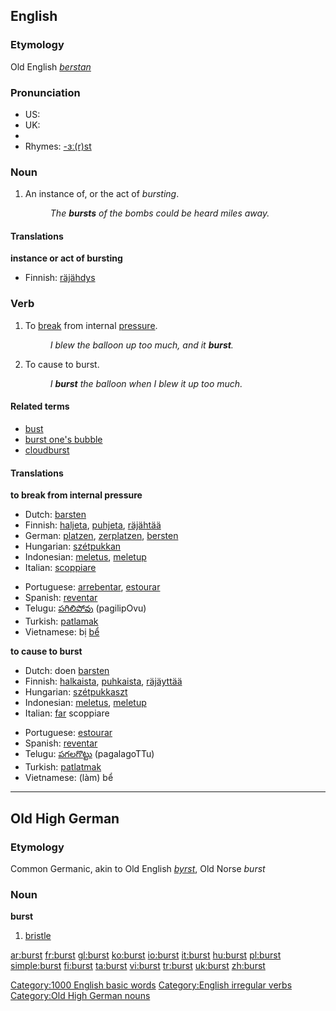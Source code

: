 ==English==

===Etymology===
Old English ''[[berstan]]''

===Pronunciation===
*US: {{IPA|/bɜrst/}}
*UK: {{IPA|/bɜːst/}}
*{{audio|en-us-burst.ogg|Audio (US)}}
*Rhymes: [[Rhymes:English:-ɜː(r)st|-ɜː(r)st]]

===Noun===
{{en-noun}}

# An instance of, or the act of ''bursting''.
#:''The '''bursts''' of the bombs could be heard miles away.''

====Translations====
'''instance or act of bursting'''
{{top}}
*Finnish: [[räjähdys]]
{{mid}}
{{bottom}}

===Verb===
{{en-verb|bursts|bursting|burst}}

# {{intransitive}} To [[break]] from internal [[pressure]].
#: ''I blew the balloon up too much, and it '''burst'''.''
# {{transitive}} To cause to burst.
#: ''I '''burst''' the balloon when I blew it up too much.''

====Related terms====
*[[bust]]
*[[burst one's bubble]]
*[[cloudburst]]

====Translations====
'''to break from internal pressure'''
{{top}}
*Dutch: [[barsten]]
*Finnish: [[haljeta]], [[puhjeta]], [[räjähtää]]
*German: [[platzen]], [[zerplatzen]], [[bersten]]
*Hungarian: [[szétpukkan]]
*Indonesian: [[letus|meletus]], [[letup|meletup]]
*Italian: [[scoppiare]]
{{mid}}
*Portuguese: [[arrebentar]], [[estourar]]
*Spanish: [[reventar]]
*Telugu: [[పగిలిపోవు]] (pagilipOvu)
*Turkish: [[patlamak]]
*Vietnamese: bị [[bể]]
{{bottom}}

'''to cause to burst'''
{{top}}
*Dutch: doen [[barsten]]
*Finnish: [[halkaista]], [[puhkaista]], [[räjäyttää]]
*Hungarian: [[szétpukkaszt]]
*Indonesian: [[letus|meletus]], [[letup|meletup]]
*Italian: [[fare|far]] scoppiare
{{mid}}
*Portuguese: [[estourar]]
*Spanish: [[reventar]]
*Telugu: [[పగలగొట్టు]] (pagalagoTTu)
*Turkish: [[patlatmak]]
*Vietnamese: (làm) bể
{{bottom}}

[[Category:1000 English basic words]]
[[Category:English irregular verbs]]

----

==Old High German==

===Etymology===
Common Germanic, akin to Old English ''[[byrst]]'', Old Norse ''burst''

===Noun===
'''burst'''

# [[bristle]]

[[Category:Old High German nouns]]

[[ar:burst]]
[[fr:burst]]
[[gl:burst]]
[[ko:burst]]
[[io:burst]]
[[it:burst]]
[[hu:burst]]
[[pl:burst]]
[[simple:burst]]
[[fi:burst]]
[[ta:burst]]
[[vi:burst]]
[[tr:burst]]
[[uk:burst]]
[[zh:burst]]